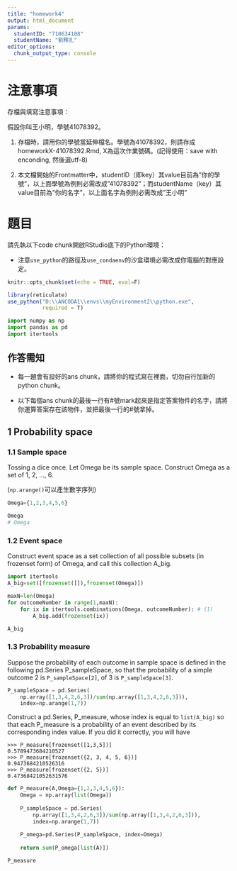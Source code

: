 ```yaml
---
title: "homework4"
output: html_document
params:
  studentID: "710634108"
  studentName: "劉釋孔"
editor_options: 
  chunk_output_type: console
---
```

# 注意事項

存檔與填寫注意事項：

假設你叫王小明，學號41078392。

  1. 存檔時，請用你的學號當延伸檔名。學號為41078392，則請存成homeworkX-41078392.Rmd, X為這次作業號碼。(記得使用：save with enconding, 然後選utf-8)

  2. 本文檔開始的Frontmatter中，studentID（即key）其value目前為"你的學號"，以上面學號為例則必需改成"41078392"；而studentName（key）其value目前為"你的名字"，以上面名字為例則必需改成"王小明"

# 題目

請先執以下code chunk開啟RStudio底下的Python環境：

  * 注意`use_python`的路徑及`use_condaenv`的沙盒環境必需改成你電腦的對應設定。
  
```r
knitr::opts_chunk$set(echo = TRUE, eval=F)

library(reticulate)
use_python("D:\\ANCODA1\\envs\\myEnvironment2\\python.exe",
           required = T)
```

```python
import numpy as np
import pandas as pd
import itertools
```


## 作答需知

  * 每一題會有設好的ans chunk，請將你的程式寫在裡面，切勿自行加新的python chunk。

  * 以下每個ans chunk的最後一行有#號mark起來是指定答案物件的名字，請將你運算答案存在該物件，並把最後一行的#號拿掉。

## 1 Probability space

### 1.1 Sample space
Tossing a dice once. Let Omega be its sample space. Construct Omega as a set of 1, 2, ..., 6.

(`np.arange()`可以產生數字序列)

```python
Omega={1,2,3,4,5,6}

Omega
# Omega
```

### 1.2 Event space

Construct event space as a set collection of all possible subsets (in frozenset form) of Omega, and call this collection A_big.

```python
import itertools
A_big=set([frozenset([]),frozenset(Omega)])

maxN=len(Omega)
for outcomeNumber in range(1,maxN):
    for ix in itertools.combinations(Omega, outcomeNumber): # (1)
        A_big.add(frozenset(ix))

A_big
```

### 1.3 Probability measure

Suppose the probability of each outcome in sample space is defined in the following pd.Series P_sampleSpace, so that the probability of a simple outcome 2 is `P_sampleSpace[2]`, of 3 is `P_sampleSpace[3]`.
```python
P_sampleSpace = pd.Series(
    np.array([1,3,4,2,6,3])/sum(np.array([1,3,4,2,6,3])),
    index=np.arange(1,7))

```

Construct a pd.Series, P_measure, whose index is equal to `list(A_big)` so that each P_measure is a probability of an event described by its corresponding index value. If you did it correctly, you will have
 
```
>>> P_measure[frozenset([1,3,5])]
0.5789473684210527
>>> P_measure[frozenset({2, 3, 4, 5, 6})]
0.9473684210526316
>>> P_measure[frozenset({2, 5})]
0.47368421052631576
```

```python
def P_measure(A,Omega={1,2,3,4,5,6}):
    Omega = np.array(list(Omega))
    
    P_sampleSpace = pd.Series(
        np.array([1,3,4,2,6,3])/sum(np.array([1,3,4,2,6,3])),
        index=np.arange(1,7))
    
    P_omega=pd.Series(P_sampleSpace, index=Omega)
    
    return sum(P_omega[list(A)])

P_measure    
```

